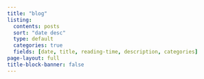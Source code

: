 ```yaml
---
title: "blog"
listing:
  contents: posts
  sort: "date desc"
  type: default
  categories: true
  fields: [date, title, reading-time, description, categories]
page-layout: full
title-block-banner: false
---
```



